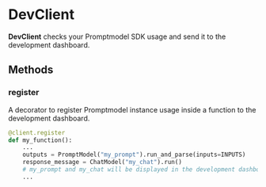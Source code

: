 # DevClient

**DevClient** checks your Promptmodel SDK usage and send it to the development dashboard.

## Methods

### register

A decorator to register Promptmodel instance usage inside a function to the development dashboard.

```python filename="your_code.py"
@client.register
def my_function():
    ...
    outputs = PromptModel("my_prompt").run_and_parse(inputs=INPUTS)
	response_message = ChatModel("my_chat").run()
    # my_prompt and my_chat will be displayed in the development dashboard
    ...
```
